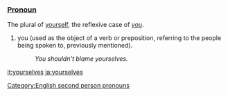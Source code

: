 ===[[Pronoun]]===
The plural of [[yourself]], the reflexive case of ''[[you]]''. 

#you (used as the object of a verb or preposition, referring to the people being spoken to, previously mentioned).
#:''You shouldn't blame yourselves.''

[[Category:English second person pronouns]]

[[it:yourselves]]
[[ja:yourselves]]